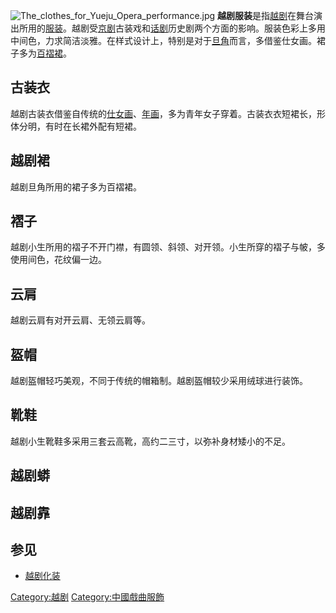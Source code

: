 [[File:The_clothes_for_Yueju_Opera_performance.jpg|right]]
'''越剧服装'''是指[[越剧|越剧]]在舞台演出所用的[[服装|服装]]。越剧受[[京剧|京剧]]古装戏和[[话剧|话剧]]历史剧两个方面的影响。服装色彩上多用中间色，力求简洁淡雅。在样式设计上，特别是对于[[旦角|旦角]]而言，多借鉴仕女画。裙子多为[[百褶裙|百褶裙]]。

== 古装衣  ==
越剧古装衣借鉴自传统的[[仕女画|仕女画]]、[[年画|年画]]，多为青年女子穿着。古装衣衣短裙长，形体分明，有时在长裙外配有短裙。

== 越剧裙 ==
越剧旦角所用的裙子多为百褶裙。

== 褶子 ==
越剧小生所用的褶子不开门襟，有圆领、斜领、对开领。小生所穿的褶子与帔，多使用间色，花纹偏一边。

== 云肩 ==
越剧云肩有对开云肩、无领云肩等。

== 盔帽 ==
越剧盔帽轻巧美观，不同于传统的帽箱制。越剧盔帽较少采用绒球进行装饰。

== 靴鞋 ==
越剧小生靴鞋多采用三套云高靴，高约二三寸，以弥补身材矮小的不足。

== 越剧蟒 ==

== 越剧靠 ==

== 参见 ==
* [[越剧化装|越剧化装]]


[[Category:越剧|Category:越剧]]
[[Category:中國戲曲服飾|Category:中國戲曲服飾]]